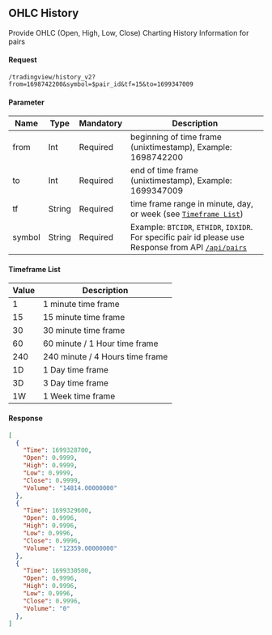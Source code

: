 ## OHLC History
Provide OHLC (Open, High, Low, Close) Charting History Information for pairs
#### Request
```
/tradingview/history_v2?from=1698742200&symbol=$pair_id&tf=15&to=1699347009
```
#### Parameter 
| Name | Type | Mandatory | Description |
| ------ | ------ | ------ | ------ |
| from | Int | Required| beginning of time frame (unixtimestamp), Example: 1698742200 |
| to | Int | Required| end of time frame (unixtimestamp), Example: 1699347009 |
| tf | String | Required| time frame range in minute, day, or week (see [`Timeframe List`](#timeframe-list)) |
| symbol | String | Required| Example: `BTCIDR`, `ETHIDR`, `IDXIDR`. For specific pair id please use Response from API [`/api/pairs`](#pairs) |

#### Timeframe List
| Value | Description |
| ------ | ------ |
| 1 | 1 minute time frame |
| 15 | 15 minute time frame |
| 30 | 30 minute time frame |
| 60 | 60 minute / 1 Hour time frame |
| 240 | 240 minute / 4 Hours time frame |
| 1D | 1 Day time frame |
| 3D | 3 Day time frame |
| 1W | 1 Week time frame |

#### Response
```json
[
  {
    "Time": 1699328700,
    "Open": 0.9999,
    "High": 0.9999,
    "Low": 0.9999,
    "Close": 0.9999,
    "Volume": "14814.00000000"
  },
  {
    "Time": 1699329600,
    "Open": 0.9996,
    "High": 0.9996,
    "Low": 0.9996,
    "Close": 0.9996,
    "Volume": "12359.00000000"
  },
  {
    "Time": 1699330500,
    "Open": 0.9996,
    "High": 0.9996,
    "Low": 0.9996,
    "Close": 0.9996,
    "Volume": "0"
  },
]
```
